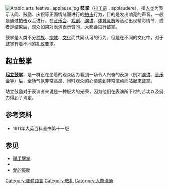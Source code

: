 {{About|拍響掌聲表示鼓勵及支持|用手掌拍擊的動作|拍手}}
[[File:Arabic_arts_festival_applause.jpg|thumb]]
'''鼓掌'''（[[拉丁语|拉丁语]]：applaudere），指[[人类|人类]]为表示认同、鼓励、庆祝等正面情绪而进行的[[拍击|拍击]]行为，目的是发出响亮的声音，一般是通过拍击双[[手|手]]进行。在[[音乐会|音乐会]]、[[戏剧|戏剧]]、[[演讲|演讲]]、[[体育竞赛|体育竞赛]]等活动出现精彩情节，或者是结束后，观众如果对表演表示赞同，大都会进行鼓掌。

鼓掌是人类不分[[种族|种族]]、[[宗教|宗教]]、[[文化|文化]]而共同认可的行为。但是在不同的文化中，对于鼓掌有着不同的[[礼仪|礼仪]]要求。

==起立鼓掌== 
'''[[起立鼓掌|起立鼓掌]]'''，是一群正在坐着的观众因为看到一场令人兴奋的表演（例如[[演讲|演讲]]、[[音乐会|音乐会]]等）后，全场气氛非常高昂、同时观众的心情感到非常激动而站起来鼓掌。

站立鼓励对于表演者来说是一种极大的光荣，因为他们在表演所下过的苦功以及努力得到了肯定。

==参考资料==
*1911年大英百科全书第十一版

==参见==
{{commonscat|Applause}}
* [[舉手擊掌|舉手擊掌]]
* {{tsl|en|Tejime|打拍子}}
* [[愛的鼓勵|愛的鼓勵]]

{{手势}}
{{culture-stub}}

[[Category:肢體語言|Category:肢體語言]]
[[Category:敬礼|Category:敬礼]]
[[Category:人際溝通|Category:人際溝通]]
